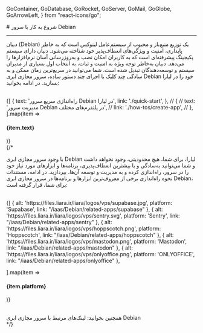 
  GoContainer,
  GoDatabase,
  GoRocket,
  GoServer,
  GoMail,
  GoGlobe,
  GoArrowLeft,
} from "react-icons/go";


<Layout>
<Head>
<title>مستندات شروع به کار با سرور دبیان Debian - لیارا</title>
<meta property="og:title" content="مستندات خدمات رایانش ابری لیارا" />
<meta property="og:description" content="مستندات مربوط به شروع به کار با سرور مجازی دبیان Debian در لیارا"  />
<meta property="og:image" content="https://files.liara.ir/liara/logos/liara-poster.jpg" />
</Head>
# شروع به کار با سرور Debian
<hr className="mb-2" />

<p>
دبیان (Debian) یک توزیع منبع‌باز و محبوب از سیستم‌عامل لینوکس است که به خاطر پایداری، امنیت و ویژگی‌های انعطاف‌پذیر خود شناخته می‌شود. دبیان دارای سیستم پکیجینگ پیشرفته‌ای است که به کاربران امکان نصب و به‌روزرسانی آسان نرم‌افزارها را می‌دهد. دبیان به‌خاطر توجه ویژه به امنیت و ثبات، به انتخاب اول بسیاری از مدیران سیستم و توسعه‌دهندگان تبدیل شده است.
 شما می‌توانید در سریع‌ترین زمان ممکن و به سادگی چند کلیک یا اجرای چند دستور ساده، سرور مجازی ابری Debian خود را در لیارا بسازید. در ادامه بخوانید:
</p>
<br />

<div className="grid md:grid-cols-1 gap-4">
            {[
    {
      text: 'راه‌اندازی سریع سرور Debian در لیارا',
      link: './quick-start',
    },
    // {
    //   text: 'مدیریت سرور Debian در پلتفرم‌های مختلف',
    //   link: './how-tos/create-app',
    // },
  ].map(item =>
              <Link href={item.link}>
                <Card className="flex cursor-pointer w-full items-center justify-between">
                  <div className="flex items-center gap-3">
                    <h4>
                      {item.text}
                    </h4>
                  </div>
                  <GoArrowLeft className="ml-1" />
                </Card>
              </Link>
            )}
          </div>
{/* 
<br />

با وجود سرور مجازی ابری Debian لیارا، برای شما، هیچ محدودیتی، وجود نخواهد داشت و شما می‌توانید به‌سادگی و با بیشترین انعطاف‌پذیری، برنامه‌ها و ابزارهای 
مورد نیاز خود را در سرور، راه‌اندازی کرده و به مدیریت و توسعه آن‌ها، بپردازید. در ادامه، مستندات نحوه راه‌اندازی برخی از معروف‌ترین ابزارها و برنامه‌ها 
در سرور مجازی ابری Debian، برای شما، قرار گرفته است: 


<br />
<div className="grid md:grid-cols-3 gap-4">
            {[
    { alt: 'https://files.liara.ir/liara/logos/vps/supabase.jpg', platform: 'Supabase', link: "/iaas/Debian/related-apps/supabase" },
    { alt: 'https://files.liara.ir/liara/logos/vps/sentry.svg', platform: 'Sentry', link: "/iaas/Debian/related-apps/sentry" },
    { alt: 'https://files.liara.ir/liara/logos/vps/hoppscotch.png', platform: 'Hoppscotch', link: "/iaas/Debian/related-apps/hoppscotch" },
    { alt: 'https://files.liara.ir/liara/logos/vps/mastodon.png', platform: 'Mastodon', link: "/iaas/Debian/related-apps/mastodon" },
    { alt: 'https://files.liara.ir/liara/logos/vps/onlyoffice.png', platform: 'ONLYOFFICE', link: "/iaas/Debian/related-apps/onlyoffice" },

  ].map(item =>
              <Link href={item.link}>
                <Card className="flex cursor-pointer w-full items-center justify-between">
                  <div className="flex items-center gap-3">
                    <div className="w-[40px] p-1  bg-[#333] rounded-lg">
                      <PlatformIcon platform={item.alt} />
                    </div>
                    <h4>
                      {item.platform}
                    </h4>
                  </div>
                  <GoArrowLeft className="ml-1" />
                </Card>
              </Link>
            )}
          </div>




<br />

<Alert variant="success">
همچنین بخوانید:
<Link href='./related-links' className="text-[#2196f3] ">
 لینک‌های مرتبط با سرور مجازی ابری Debian
</Link>
</Alert>
<br /> */}

</Layout>